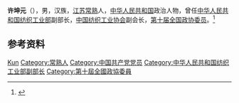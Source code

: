 '''许坤元'''（{{bd|1941年|}}），男，汉族，[[江苏|江苏]][[常熟|常熟]]人，[[中华人民共和国|中华人民共和国]]政治人物，曾任[[中华人民共和国纺织工业部|中华人民共和国纺织工业部]]副部长，[[中国纺织工业协会|中国纺织工业协会]]副会长，[[第十届全国政协委员|第十届全国政协委员]]。<ref>{{Cite web|title=中国纺织工业协会新一届领导名单及简历[图文]|url=http://www.ccpittex.com/cssy/xw/6812.html|accessdate=2020-10-12|work=纺织贸促网|archive-date=2020-10-17|archive-url=https://web.archive.org/web/20201017185629/http://www.ccpittex.com/cssy/xw/6812.html|dead-url=no}}</ref>

== 参考资料 ==
{{reflist}}

{{中国人物小作品}}

{{Authority control}}
{{DEFAULTSORT:Xu许}}
[[Category:许姓|Kun]]
[[Category:常熟人|Category:常熟人]]
[[Category:中国共产党党员|Category:中国共产党党员]]
[[Category:中华人民共和国纺织工业部副部长|Category:中华人民共和国纺织工业部副部长]]
[[Category:第十屆全國政協委員|Category:第十屆全國政協委員]]